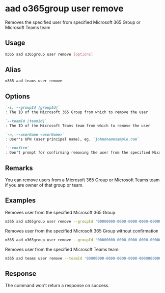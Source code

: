 
# aad o365group user remove

Removes the specified user from specified Microsoft 365 Group or Microsoft Teams team

## Usage

```sh
m365 aad o365group user remove [options]
```

## Alias

```sh
m365 aad teams user remove
```

## Options

```md definition-list
`-i, --groupId [groupId]`
: The ID of the Microsoft 365 Group from which to remove the user

`--teamId [teamId]`
: The ID of the Microsoft Teams team from which to remove the user

`-n, --userName <userName>`
: User's UPN (user principal name), eg. `johndoe@example.com`

`--confirm`
: Don't prompt for confirming removing the user from the specified Microsoft 365 Group or Microsoft Teams team
```

<Global />

## Remarks

You can remove users from a Microsoft 365 Group or Microsoft Teams team if you are owner of that group or team.

## Examples

Removes user from the specified Microsoft 365 Group

```sh
m365 aad o365group user remove --groupId '00000000-0000-0000-0000-000000000000' --userName 'anne.matthews@contoso.onmicrosoft.com'
```

Removes user from the specified Microsoft 365 Group without confirmation

```sh
m365 aad o365group user remove --groupId '00000000-0000-0000-0000-000000000000' --userName 'anne.matthews@contoso.onmicrosoft.com' --confirm
```

Removes user from the specified Microsoft Teams team

```sh
m365 aad teams user remove --teamId '00000000-0000-0000-0000-000000000000' --userName 'anne.matthews@contoso.onmicrosoft.com'
```

## Response

The command won't return a response on success.